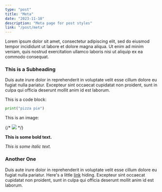 ```yaml
---
type: "post"
title: "Meta"
date: "2023-11-10"
description: "Meta page for post styles"
link: "/post/meta"
---
```


Lorem ipsum dolor sit amet, consectetur adipiscing elit, sed do eiusmod tempor incididunt ut labore et dolore magna aliqua. Ut enim ad minim veniam, quis nostrud exercitation ullamco laboris nisi ut aliquip ex ea commodo consequat. 

### This is a Subheading


Duis aute irure dolor in reprehenderit in voluptate velit esse cillum dolore eu fugiat nulla pariatur. Excepteur sint occaecat cupidatat non proident, sunt in culpa qui officia deserunt mollit anim id est laborum.

This is a code block:
```python
print("pizza pie")
```

This is an image:


{/* <img src="/assets/images/starvan.jpg" /> */}

**This is some bold text.**

*This is some italic text.*

### Another One


Duis aute irure dolor in reprehenderit in voluptate velit esse cillum dolore eu fugiat nulla pariatur. Here's a little [link](/) hiding. Excepteur sint occaecat cupidatat non proident, sunt in culpa qui officia deserunt mollit anim id est laborum.